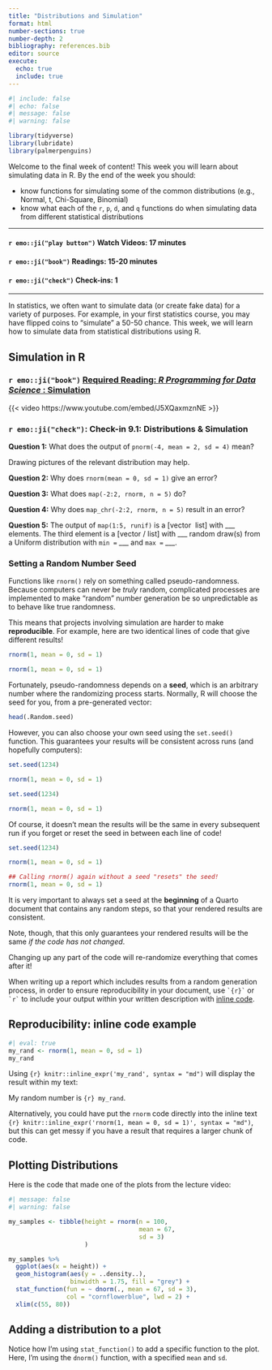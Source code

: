 ```yaml
---
title: "Distributions and Simulation"
format: html
number-sections: true
number-depth: 2
bibliography: references.bib
editor: source
execute: 
  echo: true
  include: true
---
```


```r
#| include: false
#| echo: false
#| message: false
#| warning: false

library(tidyverse)
library(lubridate)
library(palmerpenguins)

```

Welcome to the final week of content! This week you will learn about simulating
data in R. By the end of the week you should:

- know functions for simulating some of the common distributions (e.g., Normal, 
t, Chi-Square, Binomial)
- know what each of the `r`, `p`, `d`, and `q` functions do when simulating 
data from different statistical distributions

------------------------------------------------------------------------

#### `r emo::ji("play button")` Watch Videos: 17 minutes

#### `r emo::ji("book")` Readings: 15-20 minutes

#### `r emo::ji("check")` Check-ins: 1 

------------------------------------------------------------------------

In statistics, we often want to simulate data (or create fake data) for a 
variety of purposes. For example, in your first statistics course, you may have
flipped coins to "simulate" a 50-50 chance. This week, we will learn how to
simulate data from statistical distributions using R.

## Simulation in R

### `r emo::ji("book")` [Required Reading: *R Programming for Data Science* : Simulation](https://bookdown.org/rdpeng/rprogdatascience/simulation.html)

::: column-margin
{{< video https://www.youtube.com/embed/J5XQaxmznNE >}} 
:::

### `r emo::ji("check")`: Check-in 9.1: Distributions & Simulation

**Question 1:** What does the output of `pnorm(-4, mean = 2, sd = 4)` mean?

::: callout-tip
Drawing pictures of the relevant distribution may help.
:::

**Question 2:** Why does `rnorm(mean = 0, sd = 1)` give an error?

**Question 3:** What does `map(-2:2, rnorm, n = 5)` do? 

**Question 4:** Why does `map_chr(-2:2, rnorm, n = 5)` result in an error?

**Question 5:** The output of `map(1:5, runif)` is a [vector \ list] with \_\_\_
elements. The third element is a [vector / list] with \_\_\_ random draw(s) from a
Uniform distribution with `min =` \_\_\_ and `max =` \_\_\_. 

### Setting a Random Number Seed

Functions like `rnorm()` rely on something called pseudo-randomness. Because 
computers can never be *truly* random, complicated processes are implemented to
make "random" number generation be so unpredictable as to behave like true
randomness.

This means that projects involving simulation are harder to make
**reproducible**. For example, here are two identical lines of code that give
different results!

```r
rnorm(1, mean = 0, sd = 1)
```

```r
rnorm(1, mean = 0, sd = 1)
```

Fortunately, pseudo-randomness depends on a **seed**, which is an arbitrary
number where the randomizing process starts. Normally, R will choose the seed
for you, from a pre-generated vector:

```r
head(.Random.seed)
```

However, you can also choose your own seed using the `set.seed()` function. This
guarantees your results will be consistent across runs (and hopefully 
computers):

```r
set.seed(1234)

rnorm(1, mean = 0, sd = 1)
```

```r
set.seed(1234)

rnorm(1, mean = 0, sd = 1)
```

Of course, it doesn't mean the results will be the same in every subsequent run
if you forget or reset the seed in between each line of code!

```r
set.seed(1234)

rnorm(1, mean = 0, sd = 1)

## Calling rnorm() again without a seed "resets" the seed! 
rnorm(1, mean = 0, sd = 1)
```

It is very important to always set a seed at the **beginning** of a Quarto
document that contains any random steps, so that your rendered results are
consistent.

::: {.callout-caution}
Note, though, that this only guarantees your rendered results will be the same
*if the code has not changed*.

Changing up any part of the code will re-randomize everything that comes after
it!
:::

When writing up a report which includes results from a random generation
process, in order to ensure reproducibility in your document, use `` `{r}` `` or `` `r` `` to
include your output within your written description with [inline code](https://quarto.org/docs/computations/inline-code.html).

::: {.callout-note collapse=TRUE}
# Reproducibility: inline code example

```r
#| eval: true
my_rand <- rnorm(1, mean = 0, sd = 1)
my_rand
```

Using `{r} knitr::inline_expr('my_rand', syntax = "md")` will display the result within my text: 

My random number is `{r} my_rand`.

Alternatively, you could have put the `rnorm` code directly into the inline text
`{r} knitr::inline_expr('rnorm(1, mean = 0, sd = 1)', syntax = "md")`, but this can get messy if
you have a result that requires a larger chunk of code.

::: 

## Plotting Distributions

Here is the code that made one of the plots from the lecture video:

```r
#| message: false
#| warning: false

my_samples <- tibble(height = rnorm(n = 100, 
                                    mean = 67, 
                                    sd = 3)
                     )

my_samples %>%
  ggplot(aes(x = height)) +
  geom_histogram(aes(y = ..density..), 
                 binwidth = 1.75, fill = "grey") +
  stat_function(fun = ~ dnorm(., mean = 67, sd = 3), 
                col = "cornflowerblue", lwd = 2) + 
  xlim(c(55, 80))
```

::: callout-note
# Adding a distribution to a plot

Notice how I'm using `stat_function()` to add a specific function to the plot. Here, I'm using the `dnorm()` function, with a specified `mean` and `sd`.
:::

